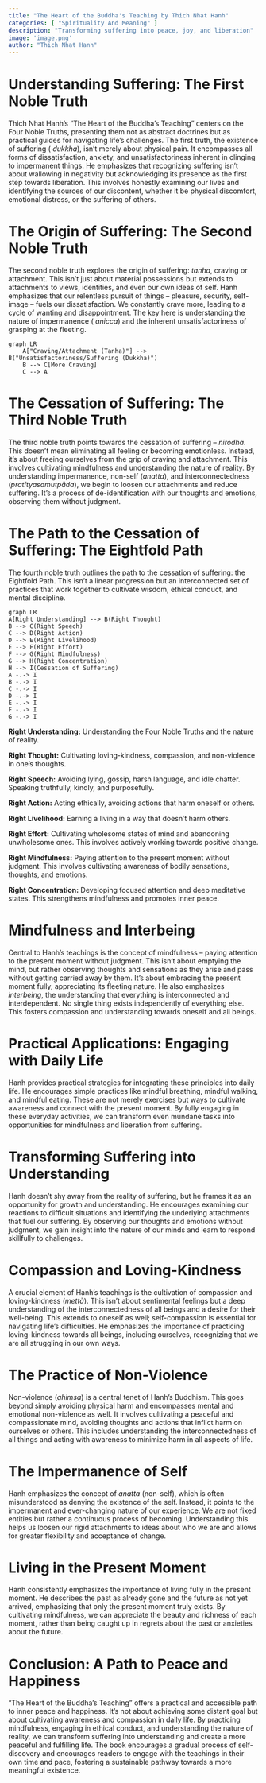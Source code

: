 ```yaml
---
title: "The Heart of the Buddha's Teaching by Thich Nhat Hanh"
categories: [ "Spirituality And Meaning" ]
description: "Transforming suffering into peace, joy, and liberation"
image: 'image.png'
author: "Thich Nhat Hanh"
---
```

# Understanding Suffering: The First Noble Truth

Thich Nhat Hanh's "The Heart of the Buddha's Teaching" centers on the Four Noble Truths, presenting them not as abstract doctrines but as practical guides for navigating life's challenges. The first truth, the existence of suffering ( *dukkha*), isn't merely about physical pain. It encompasses all forms of dissatisfaction, anxiety, and unsatisfactoriness inherent in clinging to impermanent things.  He emphasizes that recognizing suffering isn't about wallowing in negativity but acknowledging its presence as the first step towards liberation.  This involves honestly examining our lives and identifying the sources of our discontent, whether it be physical discomfort, emotional distress, or the suffering of others.


# The Origin of Suffering: The Second Noble Truth

The second noble truth explores the origin of suffering: *tanha*, craving or attachment. This isn't just about material possessions but extends to attachments to views, identities, and even our own ideas of self.  Hanh emphasizes that our relentless pursuit of things – pleasure, security, self-image – fuels our dissatisfaction.  We constantly crave more, leading to a cycle of wanting and disappointment. The key here is understanding the nature of impermanence ( *anicca*) and the inherent unsatisfactoriness of grasping at the fleeting.

```mermaid
graph LR
    A["Craving/Attachment (Tanha)"] --> B("Unsatisfactoriness/Suffering (Dukkha)")
    B --> C[More Craving]
    C --> A
```

# The Cessation of Suffering: The Third Noble Truth

The third noble truth points towards the cessation of suffering – *nirodha*.  This doesn't mean eliminating all feeling or becoming emotionless. Instead, it's about freeing ourselves from the grip of craving and attachment.  This involves cultivating mindfulness and understanding the nature of reality.  By understanding impermanence, non-self (*anatta*), and interconnectedness (*pratītyasamutpāda*), we begin to loosen our attachments and reduce suffering.  It’s a process of de-identification with our thoughts and emotions, observing them without judgment.


# The Path to the Cessation of Suffering: The Eightfold Path

The fourth noble truth outlines the path to the cessation of suffering: the Eightfold Path.  This isn't a linear progression but an interconnected set of practices that work together to cultivate wisdom, ethical conduct, and mental discipline.

```mermaid
graph LR
A[Right Understanding] --> B(Right Thought)
B --> C(Right Speech)
C --> D(Right Action)
D --> E(Right Livelihood)
E --> F(Right Effort)
F --> G(Right Mindfulness)
G --> H(Right Concentration)
H --> I(Cessation of Suffering)
A -.-> I
B -.-> I
C -.-> I
D -.-> I
E -.-> I
F -.-> I
G -.-> I

```

**Right Understanding:** Understanding the Four Noble Truths and the nature of reality.

**Right Thought:** Cultivating loving-kindness, compassion, and non-violence in one's thoughts.

**Right Speech:** Avoiding lying, gossip, harsh language, and idle chatter.  Speaking truthfully, kindly, and purposefully.

**Right Action:**  Acting ethically, avoiding actions that harm oneself or others.

**Right Livelihood:**  Earning a living in a way that doesn't harm others.


**Right Effort:**  Cultivating wholesome states of mind and abandoning unwholesome ones. This involves actively working towards positive change.

**Right Mindfulness:** Paying attention to the present moment without judgment. This involves cultivating awareness of bodily sensations, thoughts, and emotions.

**Right Concentration:**  Developing focused attention and deep meditative states. This strengthens mindfulness and promotes inner peace.


# Mindfulness and Interbeing

Central to Hanh's teachings is the concept of mindfulness –  paying attention to the present moment without judgment.  This isn't about emptying the mind, but rather observing thoughts and sensations as they arise and pass without getting carried away by them. It’s about embracing the present moment fully, appreciating its fleeting nature.  He also emphasizes *interbeing*, the understanding that everything is interconnected and interdependent.  No single thing exists independently of everything else. This fosters compassion and understanding towards oneself and all beings.


# Practical Applications: Engaging with Daily Life

Hanh provides practical strategies for integrating these principles into daily life.  He encourages simple practices like mindful breathing, mindful walking, and mindful eating. These are not merely exercises but ways to cultivate awareness and connect with the present moment. By fully engaging in these everyday activities, we can transform even mundane tasks into opportunities for mindfulness and liberation from suffering.


# Transforming Suffering into Understanding

Hanh doesn't shy away from the reality of suffering, but he frames it as an opportunity for growth and understanding.  He encourages examining our reactions to difficult situations and identifying the underlying attachments that fuel our suffering.  By observing our thoughts and emotions without judgment, we gain insight into the nature of our minds and learn to respond skillfully to challenges.


# Compassion and Loving-Kindness

A crucial element of Hanh's teachings is the cultivation of compassion and loving-kindness (*mettā*).  This isn't about sentimental feelings but a deep understanding of the interconnectedness of all beings and a desire for their well-being. This extends to oneself as well; self-compassion is essential for navigating life’s difficulties.  He emphasizes the importance of practicing loving-kindness towards all beings, including ourselves, recognizing that we are all struggling in our own ways.


# The Practice of Non-Violence

Non-violence (*ahimsa*) is a central tenet of Hanh's Buddhism.  This goes beyond simply avoiding physical harm and encompasses mental and emotional non-violence as well.  It involves cultivating a peaceful and compassionate mind, avoiding thoughts and actions that inflict harm on ourselves or others. This includes understanding the interconnectedness of all things and acting with awareness to minimize harm in all aspects of life.


# The Impermanence of Self

Hanh emphasizes the concept of *anatta* (non-self), which is often misunderstood as denying the existence of the self. Instead, it points to the impermanent and ever-changing nature of our experience. We are not fixed entities but rather a continuous process of becoming.  Understanding this helps us loosen our rigid attachments to ideas about who we are and allows for greater flexibility and acceptance of change.


# Living in the Present Moment

Hanh consistently emphasizes the importance of living fully in the present moment.  He describes the past as already gone and the future as not yet arrived, emphasizing that only the present moment truly exists.  By cultivating mindfulness, we can appreciate the beauty and richness of each moment, rather than being caught up in regrets about the past or anxieties about the future.


# Conclusion:  A Path to Peace and Happiness

"The Heart of the Buddha's Teaching" offers a practical and accessible path to inner peace and happiness.  It's not about achieving some distant goal but about cultivating awareness and compassion in daily life.  By practicing mindfulness, engaging in ethical conduct, and understanding the nature of reality, we can transform suffering into understanding and create a more peaceful and fulfilling life. The book encourages a gradual process of self-discovery and encourages readers to engage with the teachings in their own time and pace, fostering a sustainable pathway towards a more meaningful existence.

